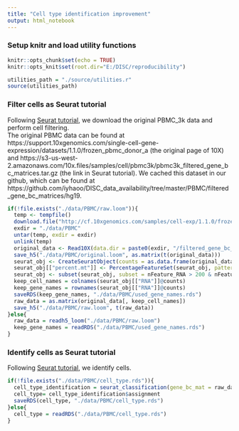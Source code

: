 ```yaml
---
title: "Cell type identification improvement"
output: html_notebook
---
```

### Setup knitr and load utility functions
```r
knitr::opts_chunk$set(echo = TRUE)
knitr::opts_knit$set(root.dir="E:/DISC/reproducibility")
```
```r
utilities_path = "./source/utilities.r"
source(utilities_path)
```
### Filter cells as Seurat tutorial
Following <a href="https://satijalab.org/seurat/v3.0/pbmc3k_tutorial.html">Seurat tutorial</a>, we download the original PBMC_3k data and perform cell filtering.</br>
The original PBMC data can be found at https://support.10xgenomics.com/single-cell-gene-expression/datasets/1.1.0/frozen_pbmc_donor_a (the original page of 10X) and https://s3-us-west-2.amazonaws.com/10x.files/samples/cell/pbmc3k/pbmc3k_filtered_gene_bc_matrices.tar.gz (the link in Seurat tutorial).
We cached this dataset in our github, which can be found at https://github.com/iyhaoo/DISC_data_availability/tree/master/PBMC/filtered_gene_bc_matrices/hg19.
```r
if(!file.exists("./data/PBMC/raw.loom")){
  temp <- tempfile()
  download.file("http://cf.10xgenomics.com/samples/cell-exp/1.1.0/frozen_pbmc_donor_a/frozen_pbmc_donor_a_filtered_gene_bc_matrices.tar.gz", temp)
  exdir = "./data/PBMC"
  untar(temp, exdir = exdir)
  unlink(temp)
  original_data <- Read10X(data.dir = paste0(exdir, "/filtered_gene_bc_matrices/hg19/"))
  save_h5("./data/PBMC/original.loom", as.matrix(t(original_data)))
  seurat_obj <- CreateSeuratObject(counts = as.data.frame(original_data), min.cells = 3, min.features = 200)
  seurat_obj[["percent.mt"]] <- PercentageFeatureSet(seurat_obj, pattern = "^MT-")
  seurat_obj <- subset(seurat_obj, subset = nFeature_RNA > 200 & nFeature_RNA < 2500 & percent.mt < 5)
  keep_cell_names = colnames(seurat_obj[["RNA"]]@counts)
  keep_gene_names = rownames(seurat_obj[["RNA"]]@counts)
  saveRDS(keep_gene_names, "./data/PBMC/used_gene_names.rds")
  raw_data = as.matrix(original_data[, keep_cell_names])
  save_h5("./data/PBMC/raw.loom", t(raw_data))
}else{
  raw_data = readh5_loom("./data/PBMC/raw.loom")
  keep_gene_names = readRDS("./data/PBMC/used_gene_names.rds")
}
```
### Identify cells as Seurat tutorial
Following <a href="https://satijalab.org/seurat/v3.0/pbmc3k_tutorial.html">Seurat tutorial</a>, we identify cells.
```r
if(!file.exists("./data/PBMC/cell_type.rds")){
  cell_type_identification = seurat_classification(gene_bc_mat = raw_data[gsub(pattern = "_", replacement = "-", rownames(raw_data)) %in% keep_gene_names, ], pca_dim = 10, res = 0.5, min_pct = 0.25, show_plots = T, cell_type_identification_fun = cell_type_identification_pbmc)
  cell_type= cell_type_identification$assignment
  saveRDS(cell_type, "./data/PBMC/cell_type.rds")
}else{
  cell_type = readRDS("./data/PBMC/cell_type.rds")
}
```
